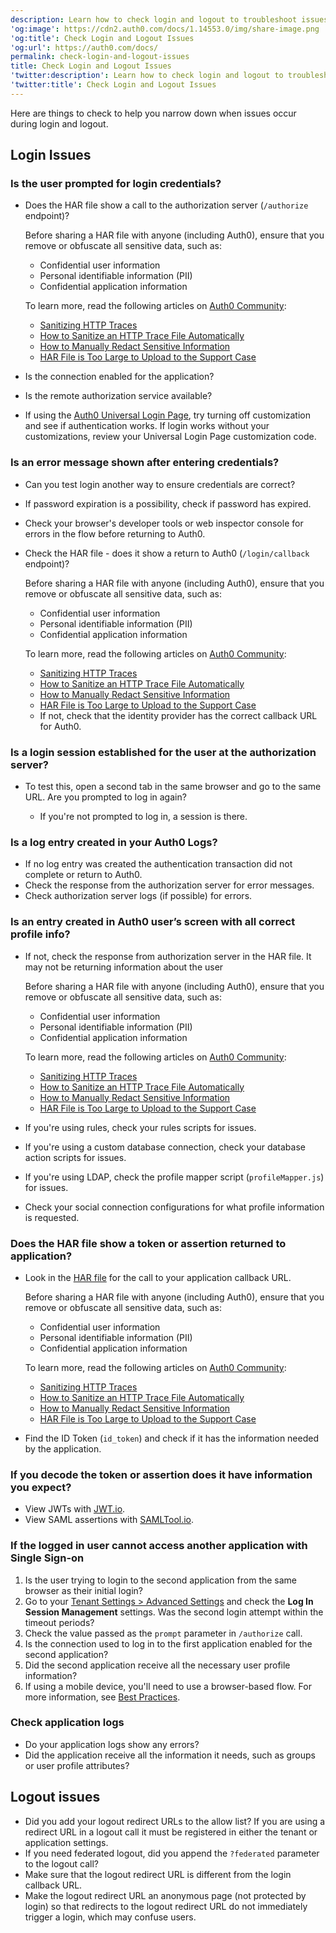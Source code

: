 ```yaml
---
description: Learn how to check login and logout to troubleshoot issues
'og:image': https://cdn2.auth0.com/docs/1.14553.0/img/share-image.png
'og:title': Check Login and Logout Issues
'og:url': https://auth0.com/docs/
permalink: check-login-and-logout-issues
title: Check Login and Logout Issues
'twitter:description': Learn how to check login and logout to troubleshoot issues
'twitter:title': Check Login and Logout Issues
---
```

Here are things to check to help you narrow down when issues occur during login and logout.

## Login Issues

### Is the user prompted for login credentials?

* Does the HAR file show a call to the <Tooltip tip="Authorization Server: Centralized server that contributes to defining the boundaries of a user’s access. For example, your authorization server can control the data, tasks, and features available to a user." cta="View Glossary" href="/docs/glossary?term=authorization+server">authorization server</Tooltip> (`/authorize` endpoint)?

  <Warning>

  Before sharing a HAR file with anyone (including Auth0), ensure that you remove or obfuscate all sensitive data, such as:

  + Confidential user information
  + Personal identifiable information (PII)
  + Confidential application information

  To learn more, read the following articles on [Auth0 Community](https://community.auth0.com):

  + [Sanitizing HTTP Traces](https://community.auth0.com/t/sanitizing-http-traces/119488)
  + [How to Sanitize an HTTP Trace File Automatically](https://community.auth0.com/t/how-to-sanitize-a-http-trace-file-automatically/120583)
  + [How to Manually Redact Sensitive Information](https://community.auth0.com/t/how-to-manually-redact-sensitive-information/122554)
  + [HAR File is Too Large to Upload to the Support Case](https://community.auth0.com/t/har-file-is-too-large-to-upload-to-the-support-case/122488)
  </Warning>
* Is the connection enabled for the application?
* Is the remote authorization service available?
* If using the [Auth0 Universal Login Page](/docs/authenticate/login/auth0-universal-login), try turning off customization and see if authentication works. If login works without your customizations, review your <Tooltip tip="Universal Login: Your application redirects to Universal Login, hosted on Auth0's Authorization Server, to verify a user's identity." cta="View Glossary" href="/docs/glossary?term=Universal+Login">Universal Login</Tooltip> Page customization code.

### Is an error message shown after entering credentials?

* Can you test login another way to ensure credentials are correct?
* If password expiration is a possibility, check if password has expired.
* Check your browser's developer tools or web inspector console for errors in the flow before returning to Auth0.
* Check the HAR file - does it show a return to Auth0 (`/login/callback` endpoint)?

  <Warning>

  Before sharing a HAR file with anyone (including Auth0), ensure that you remove or obfuscate all sensitive data, such as:

  + Confidential user information
  + Personal identifiable information (PII)
  + Confidential application information

  To learn more, read the following articles on [Auth0 Community](https://community.auth0.com):

  + [Sanitizing HTTP Traces](https://community.auth0.com/t/sanitizing-http-traces/119488)
  + [How to Sanitize an HTTP Trace File Automatically](https://community.auth0.com/t/how-to-sanitize-a-http-trace-file-automatically/120583)
  + [How to Manually Redact Sensitive Information](https://community.auth0.com/t/how-to-manually-redact-sensitive-information/122554)
  + [HAR File is Too Large to Upload to the Support Case](https://community.auth0.com/t/har-file-is-too-large-to-upload-to-the-support-case/122488)
  </Warning>

  + If not, check that the identity provider has the correct callback URL for Auth0.

### Is a login session established for the user at the authorization server?

* To test this, open a second tab in the same browser and go to the same URL. Are you prompted to log in again?

  + If you're not prompted to log in, a session is there.

### Is a log entry created in your Auth0 Logs?

* If no log entry was created the authentication transaction did not complete or return to Auth0.
* Check the response from the authorization server for error messages.
* Check authorization server logs (if possible) for errors.

### Is an entry created in Auth0 user’s screen with all correct profile info?

* If not, check the response from authorization server in the HAR file. It may not be returning information about the user

  <Warning>

  Before sharing a HAR file with anyone (including Auth0), ensure that you remove or obfuscate all sensitive data, such as:

  + Confidential user information
  + Personal identifiable information (PII)
  + Confidential application information

  To learn more, read the following articles on [Auth0 Community](https://community.auth0.com):

  + [Sanitizing HTTP Traces](https://community.auth0.com/t/sanitizing-http-traces/119488)
  + [How to Sanitize an HTTP Trace File Automatically](https://community.auth0.com/t/how-to-sanitize-a-http-trace-file-automatically/120583)
  + [How to Manually Redact Sensitive Information](https://community.auth0.com/t/how-to-manually-redact-sensitive-information/122554)
  + [HAR File is Too Large to Upload to the Support Case](https://community.auth0.com/t/har-file-is-too-large-to-upload-to-the-support-case/122488)
  </Warning>
* If you're using rules, check your rules scripts for issues.
* If you're using a custom database connection, check your database action scripts for issues.
* If you're using LDAP, check the profile mapper script (`profileMapper.js`) for issues.
* Check your social connection configurations for what profile information is requested.

### Does the HAR file show a token or assertion returned to application?

* Look in the [HAR file](/docs/troubleshoot/troubleshooting-tools/generate-and-analyze-har-files) for the call to your application callback URL.

  <Warning>

  Before sharing a HAR file with anyone (including Auth0), ensure that you remove or obfuscate all sensitive data, such as:

  + Confidential user information
  + Personal identifiable information (PII)
  + Confidential application information

  To learn more, read the following articles on [Auth0 Community](https://community.auth0.com):

  + [Sanitizing HTTP Traces](https://community.auth0.com/t/sanitizing-http-traces/119488)
  + [How to Sanitize an HTTP Trace File Automatically](https://community.auth0.com/t/how-to-sanitize-a-http-trace-file-automatically/120583)
  + [How to Manually Redact Sensitive Information](https://community.auth0.com/t/how-to-manually-redact-sensitive-information/122554)
  + [HAR File is Too Large to Upload to the Support Case](https://community.auth0.com/t/har-file-is-too-large-to-upload-to-the-support-case/122488)
  </Warning>
* Find the <Tooltip tip="ID Token: Credential meant for the client itself, rather than for accessing a resource." cta="View Glossary" href="/docs/glossary?term=ID+Token">ID Token</Tooltip> (`id_token`) and check if it has the information needed by the application.

### If you decode the token or assertion does it have information you expect?

* View <Tooltip tip="JSON Web Token (JWT): Standard ID Token format (and often Access Token format) used to represent claims securely between two parties." cta="View Glossary" href="/docs/glossary?term=JWTs">JWTs</Tooltip> with [JWT.io](http://jwt.io).
* View <Tooltip tip="Security Assertion Markup Language (SAML): Standardized protocol allowing two parties to exchange authentication information without a password." cta="View Glossary" href="/docs/glossary?term=SAML">SAML</Tooltip> assertions with [SAMLTool.io](http://samltool.io).

### If the logged in user cannot access another application with Single Sign-on

1. Is the user trying to login to the second application from the same browser as their initial login?
2. Go to your [Tenant Settings > Advanced Settings](https://manage.auth0.com/#/tenant/advanced) and check the **Log In Session Management** settings. Was the second login attempt within the timeout periods?
3. Check the value passed as the `prompt` parameter in `/authorize` call.
4. Is the connection used to log in to the first application enabled for the second application?
5. Did the second application receive all the necessary user profile information?
6. If using a mobile device, you'll need to use a browser-based flow. For more information, see [Best Practices](/docs/authenticate/login/native-login).

### Check application logs

* Do your application logs show any errors?
* Did the application receive all the information it needs, such as groups or user profile attributes?

## Logout issues

* Did you add your logout redirect URLs to the allow list? If you are using a redirect URL in a logout call it must be registered in either the tenant or application settings.
* If you need federated logout, did you append the `?federated` parameter to the logout call?
* Make sure that the logout redirect URL is different from the login callback URL.
* Make the logout redirect URL an anonymous page (not protected by login) so that redirects to the logout redirect URL do not immediately trigger a login, which may confuse users.